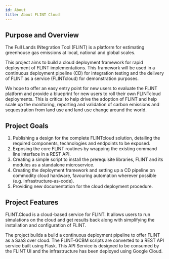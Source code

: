 ```yaml
---
id: About
title: About FLINT Cloud
---
```


## Purpose and Overview

The Full Lands INtegration Tool (FLINT) is a platform for estimating greenhouse gas emissions at local, national and global scales.

This project aims to build a cloud deployment framework for rapid deployment of FLINT implementations. This framework will be used in a continuous deployment pipeline (CD) for integration testing and the delivery of FLINT as a service (FLINTcloud) for demonstration purposes.

We hope to offer an easy entry point for new users to evaluate the FLINT platform and provide a blueprint for new users to roll their own FLINTcloud deployments. This is critical to help drive the adoption of FLINT and help scale up the monitoring, reporting and validation of carbon emissions and sequestration from land use and land use change around the world.

## Project Goals

1.	Publishing a design for the complete FLINTcloud solution, detailing the required components, technologies and endpoints to be exposed.
2.	Exposing the core FLINT routines by wrapping the existing command line interface in a REST API.
3.	Creating a simple script to install the prerequisite libraries, FLINT and its modules as a standalone microservice.
4.	Creating the deployment framework and setting up a CD pipeline on commodity cloud hardware, favouring automation wherever possible (e.g. infrastructure-as-code). 
5.	Providing new documentation for the cloud deployment procedure.

## Project Features

FLINT.Cloud is a cloud-based service for FLINT. It allows users to run simulations on the cloud and get results back along with simplifying the installation and configuration of FLINT.

The project builds a build a continuous deployment pipeline to offer FLINT as a SaaS over cloud. The FLINT-GCBM scripts are converted to a REST API service built using Flask. This API Service is designed to be consumed by the FLINT UI and the infrastructure has been deployed using Google Cloud.

